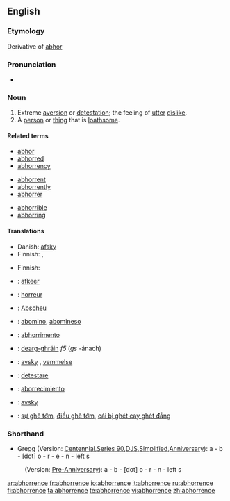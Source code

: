 ==English==

===Etymology===
Derivative of [[abhor]]

===Pronunciation===
*{{audio|en-us-abhorrence.ogg|Audio (US)}}

===Noun===
{{en-noun}}

# Extreme [[aversion]] or [[detestation]]; the feeling of [[utter]] [[dislike]].
# A [[person]] or [[thing]] that is [[loathsome]].

====Related terms====
{{rel-top}}
*[[abhor]]
*[[abhorred]]
*[[abhorrency]]
{{rel-mid3}}
*[[abhorrent]]
*[[abhorrently]]
*[[abhorrer]]
{{rel-mid3}}
*[[abhorrible]]
*[[abhorring]]
{{rel-bottom}}

====Translations====
{{trans-top|extreme aversion}}
*Danish: [[afsky]] {{c}}
*Finnish: {{t-|fi|inho}}, {{t+|fi|kammo}}
{{trans-mid}}
{{trans-bottom}}

{{trans-top|loathsome person or thing}}
*Finnish: {{t|fi|iljetys}}
{{trans-mid}}
{{trans-bottom}}

{{checktrans-top}}
*{{ttbc|Dutch}}: [[afkeer]] {{m}}
*{{ttbc|French}}: [[horreur]] {{m}}
*{{ttbc|German}}: [[Abscheu]]
*{{ttbc|Ido}}: [[abomino]], [[abomineso]]
{{checktrans-mid}}
*{{ttbc|Interlingua}}: [[abhorrimento]]
*{{ttbc|Irish}}: [[dearg-ghráin]] ''f5'' (''gs'' -ánach)
*{{ttbc|Norwegian}}: [[avsky]] {{c}}, [[vemmelse]] {{c}}
*{{ttbc|Romanian}}: [[detestare]]
*{{ttbc|Spanish}}: [[aborrecimiento]] {{m}}
*{{ttbc|Swedish}}: [[avsky]]
*{{ttbc|Vietnamese}}: [[sự ghê tởm]], [[điều ghê tởm]], [[cái bị ghét cay ghét đắng]]
{{checktrans-bottom}}

===Shorthand===

* Gregg (Version: [http://en.wikipedia.org/wiki/Gregg_Shorthand#Centennial_Gregg_Shorthand Centennial],[http://en.wikipedia.org/wiki/Gregg_Shorthand#Series_90_Gregg_Shorthand  Series 90],[http://en.wikipedia.org/wiki/Gregg_Shorthand#Diamond_Jubilee_Gregg_Shorthand  DJS],[http://en.wikipedia.org/wiki/Gregg_Shorthand#Simplified_Gregg_Shorthand Simplified],[http://en.wikipedia.org/wiki/Gregg_Shorthand#Anniversary_Gregg_Shorthand Anniversary]): a - b - [dot] o - r - e - n - left s
: (Version: [http://en.wikipedia.org/wiki/Gregg_Shorthand#Pre_Anniversary_Gregg_Shorthand Pre-Anniversary]): a - b - [dot] o - r - n - left s

[[ar:abhorrence]]
[[fr:abhorrence]]
[[io:abhorrence]]
[[it:abhorrence]]
[[ru:abhorrence]]
[[fi:abhorrence]]
[[ta:abhorrence]]
[[te:abhorrence]]
[[vi:abhorrence]]
[[zh:abhorrence]]